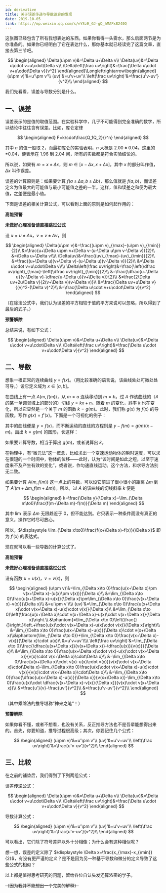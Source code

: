 ```yaml
---
id: derivative
title: 关于误差传递与导数运算的发现
date: 2019-10-05
link: https://mp.weixin.qq.com/s/eYSzE_GJ-gQ_hMAPx8240Q
---
```



<DocMetadataBanner frontMatter={frontMatter} />

这张图已经包含了所有我想表达的东西。如果你看得一头雾水，那么后面两节是为你准备的。如果你已经明白了它在表达什么，那你基本就已经读完了这篇文章，直接去第三节吧。

$$
\begin{aligned}
\Delta(u\pm v)&=\Delta u+\Delta v\\
\Delta(uv)&=\Delta u\cdot v+u\cdot\Delta v\\
\Delta\left(\frac uv\right)&=\frac{\Delta u\cdot v+u\cdot\Delta v}{v^2}
\end{aligned}\Longleftrightarrow\begin{aligned}
(u\pm v)'&=u'\pm v'\\
(uv)'&=u'v+uv'\\
\left(\frac uv\right)'&=\frac{u'v-uv'}{v^2}\\
\end{aligned}
$$

我们先看看，误差与导数分别是什么。

## 一、误差

误差表示的是值的取值范围。在实验科学中，几乎不可能得到完全准确的数字，所以结论中往往含有误差。比如，库仑定律

$$
\begin{aligned}
F=k\cdot\frac{Q_1Q_2}{r^n}
\end{aligned}
$$

其中 $n$ 的值一般取 $2$，而最初库仑的实验表明，$n$ 大概是 $2.00±0.04$。这里的 $±0.04$，便表示在 $1.96$ 到 $2.04$ 间，所有的实数都是符合实验结论的。

所以说，如果有 $m=x±\Delta x$，则 $m∈[x-\Delta x, x+\Delta x]$。其中 $x$ 的部分叫作值，$\Delta x$ 叫作误差。

误差的计算原则是：如果要计算 $f(a±\Delta a, b±\Delta b)$，那么值就是 $f(a,b)$，而误差定义为值最大的可能值与最小可能值之差的一半。这样，值和误差之和便为最大值，之差便是最小值。

下面是误差的相关计算公式，可以看到上面的原则是如何起作用的：

<p style={{ color: 'red' }}>
  <b>高能预警</b>
</p>
<p style={{ color: 'red' }}>
  <b>未做好心理准备请直接跳过公式</b>
</p>

设 $u=u±\Delta u$，$v=v±\Delta v$，则

$$
\begin{aligned}
\Delta(u\pm v)&=\frac{(u\pm v)_{\max}-(u\pm v)_{\min}}{2}\\
&=\frac{u+\Delta u\pm v+\Delta v-(u-\Delta u\pm v-\Delta v)}{2}\\
&=\Delta u+\Delta v\\\\
\Delta(uv)&=\frac{(uv)_{\max}-(uv)_{\min}}{2}\\
&=\frac{(u+\Delta u)(v+\Delta v)-(u-\Delta u)(v-\Delta v)}{2}\\
&=\Delta u\cdot v+u\cdot\Delta v\\\\
\Delta\left(\frac uv\right)&=\frac{\left(\dfrac uv\right)_{\max}-\left(\dfrac uv\right)_{\min}}{2}\\
&=\frac{\dfrac{u+\Delta u}{v-\Delta v}-\dfrac{u-\Delta u}{v+\Delta v}}{2}\\
&=\frac{2\Delta uv+2u\Delta v}{2(v+\Delta v)(v-\Delta v)}\\
&=\frac{\Delta uv+u\Delta v}{(v)^2-(\Delta v)^2}\\
&=\frac{\Delta u\cdot v+u\cdot\Delta v}{v^2}
\end{aligned}
$$

（在除法公式中，我们认为误差的平方相较于值的平方来说可以忽略，所以得到了最后的式子。）

<p style={{ color: 'red' }}>
  <b>预警解除</b>
</p>

总结来说，有如下公式：

$$
\begin{aligned}
\Delta(u\pm v)&=\Delta u+\Delta v\\
\Delta(uv)&=\Delta u\cdot v+u\cdot\Delta v\\
\Delta\left(\frac uv\right)&=\frac{\Delta u\cdot v+u\cdot\Delta v}{v^2}
\end{aligned}
$$

## 二、导数

想象一根正常的连续曲线 $y=f(x)$。（用比较准确的语言说，该曲线处处可微处处可导。）设它定义域为 $x∈[a,b]$。

在曲线上有一点 $A(m, f(m))$，从 $m=a$ 连续移动到 $m=b$。过 $A$ 作该曲线的（$A$ 的某一单调邻域上的部分的）切线 $y=kx+n$。随着 $m$ 的变化，斜率 $k$ 也在变化，所以它显然是一个关于 $m$ 的函数 $k=g(m)$。此时，我们称 $g(x)$ 为 $f(x)$ 的导函数，写作 $g(x)=f'(x)$。下面是一个可视化的例子：

其中的曲线便是 $y=f(x)$，而不断运动的直线的方程则是 $y-f(m)=g(m)(x-m)$。画出 $k=g(m)$ 的图形，长这样：

<Figure src="/zh-Hans/img/./docs/Science/derivative/JGibibkelET68f5MoWZfb3aicRibA7AGLZyqFE4cuCibtmkptNIOserzAFRyCgajzvSMtQxub74fdoWqw8aF0MiaR6Xg.png"></Figure>

如果要计算导数，相当于算出 $g(m)$，或者说算出 $k$。

在物理中，有“微元法”这一概念，比如求出一个变速运动物体的瞬时速度，可以求在很短的一个时间中，物体的位移——此时，认为“该时间是如此之短，以至于速度来不及产生有效的变化”，或者说，作匀速直线运动。这个方法，和求导方法别无二致。

如果要计算 $A(m,f(m))$ 这一点上的导数，可以设它前进了很小很小的距离 $\Delta m$ 到了 $A'(m+\Delta m, f(m+\Delta m))$。所以，过 $A$ 的该曲线的切线斜率 $k$ 便是

$$
\begin{aligned}
k=\frac{\Delta y}{\Delta x}=\lim_{\Delta m\to0}\frac{f(m+\Delta m)-f(m)}{\Delta m}
\end{aligned}
$$

其中 $\lim$ 表示 $\Delta m$ 无限趋近于 $0$，但不能达到。它只表示一种条件而没有真正的意义，操作它时尽可放心。

所以，$\displaystyle \lim_{\Delta x\to0}\frac{f(x+\Delta x)-f(x)}{\Delta x}$ 即为 $f'(x)$ 的表达式。

现在就可以看一些导数的计算公式了。

<p style={{ color: 'red' }}>
  <b>高能预警</b>
</p>
<p style={{ color: 'red' }}>
  <b>未做好心理准备请直接跳过公式</b>
</p>

设有函数 $u=u(x)$，$v=v(x)$，则

$$
\begin{aligned}
(u\pm v)'&=\lim_{\Delta x\to 0}\frac{u(x+\Delta x)\pm v(x+\Delta x)-(u(x)\pm v(x))}{\Delta x}\\
&=\lim_{\Delta x\to 0}\frac{u(x+\Delta x)-u(x)}{\Delta x}\pm\lim_{\Delta x\to 0}\frac{v(x+\Delta x)-v(x)}{\Delta x}\\
&=u'\pm v'\\\\
(uv)'&=\lim_{\Delta x\to 0}\frac{u(x+\Delta x)\cdot v(x+\Delta x)-u(x)\cdot v(x)}{\Delta x}\\
&=\lim_{\Delta x\to 0}\left(\frac{u(x+\Delta x)\cdot v(x+\Delta x)-u(x)\cdot v(x+\Delta x)}{\Delta x}\right.\\
&\phantom{=\lim_{\Delta x\to 0}\left(\frac{}{}\right.}\left.+\frac{u(x)\cdot v(x+\Delta x)-u(x)\cdot v(x)}{\Delta x}\right)\\
&=\lim_{\Delta x\to 0}\frac{u(x+\Delta x)-u(x)}{\Delta x}\cdot v(x+\Delta x)\\&\phantom{\lim_{\Delta x\to 0}}+\lim_{\Delta x\to 0}\frac{v(x+\Delta x)-v(x)}{\Delta x}\cdot u(x)\\
&=u'v+uv'\\\\
\left(\frac uv\right)'&=\lim_{\Delta x\to 0}\frac{\dfrac{u(x+\Delta x)}{v(x+\Delta x)}-\dfrac{u(x)}{v(x)}}{\Delta x}\\
&=\lim_{\Delta x\to 0}\frac{u(x+\Delta x)\cdot v(x)-u(x)\cdot v(x+\Delta x)}{v(x)\cdot v(x+\Delta x)\cdot\Delta x}\\
&=\lim_{\Delta x\to 0}\frac{u(x+\Delta x)\cdot v(x)-u(x)\cdot v(x)}{v(x)\cdot v(x+\Delta x)\cdot\Delta x}-\lim_{\Delta x\to 0}\frac{u(x)\cdot v(x+\Delta x)-u(x)\cdot v(x)}{v(x)\cdot v(x+\Delta x)\cdot\Delta x}\\
&=\lim_{\Delta x\to 0}\frac{\dfrac{u(x+\Delta x)-u(x)}{\Delta x}}{v(x+\Delta x)}-\lim_{\Delta x\to 0}\frac{u(x)\cdot \dfrac{v(x+\Delta x)-v(x)}{\Delta x}}{v(x)\cdot v(x+\Delta x)}\\
&=\frac{u'}{v}-\frac{uv'}{v^2}\\
&=\frac{u'v-uv'}{v^2}\\
\end{aligned}
$$

（其中乘除法的推导堪称“神来之笔”！）

<p style={{ color: 'red' }}>
  <b>预警解除</b>
</p>

如果你看不懂，或者不想看，也没有关系，反正推导方法也不是吾辈能想得出来的。首先，你要知道，推导过程很高级；其次，你要记住几个公式：

$$
\begin{aligned}
(u\pm v)'&=u'\pm v'\\
(uv)'&=u'v+uv'\\
\left(\frac uv\right)'&=\frac{u'v-uv'}{v^2}\\
\end{aligned}
$$

## 三、比较

在之前的铺垫后，我们得到了下列两组公式：

误差传递公式：

$$
\begin{aligned}
\Delta(u\pm v)&=\Delta u+\Delta v\\
\Delta(uv)&=\Delta u\cdot v+u\cdot\Delta v\\
\Delta\left(\frac uv\right)&=\frac{\Delta u\cdot v+u\cdot\Delta v}{v^2}
\end{aligned}
$$

导数计算公式：

$$
\begin{aligned}
(u\pm v)'&=u'\pm v'\\
(uv)'&=u'v+uv'\\
\left(\frac uv\right)'&=\frac{u'v-uv'}{v^2}\\
\end{aligned}
$$

可以看出，它们除了符号差异以外十分相像；为什么会有这种相似呢？

想一想，误差的定义除了 $\displaystyle \Delta x=\frac{x_{\max}-x_{\min}}{2}$，有没有更严谨的定义？是不是因为另一种基于导数和微分的定义导致了这些公式的相似？

以上都是值得思考研究的问题，留给各位自认头发还算浓密的学子。

~~（因为我并不能想出一个完美的解释）~~
